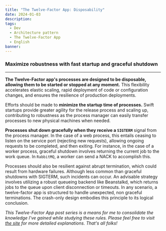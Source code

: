 ```yaml
---
title: "The Twelve-Factor App: Disposability"
date: 2024-01-03
description:
tags:
  - Dev
  - Architecture pattern
  - The Twelve-Factor App
  - English
banner:
---
```


### Maximize robustness with fast startup and graceful shutdown

---

**The Twelve-Factor app's processes are designed to be disposable, allowing them
to be started or stopped at any moment.** This flexibility accelerates elastic
scaling, rapid deployment of code or configuration changes, and ensures the
resilience of production deployments.

Efforts should be made to **minimize the startup time of processes.** Swift
startups provide greater agility for the release process and scaling up,
contributing to robustness as the process manager can easily transfer processes
to new physical machines when needed.

**Processes shut down gracefully when they receive a `SIGTERM`** signal from the
process manager. In the case of a web process, this entails ceasing to listen on
the service port (rejecting new requests), allowing ongoing requests to be completed,
and then exiting. For instance, in the case of a worker process, graceful shutdown
involves returning the current job to the work queue. In `RabbitMQ`, a worker
can send a NACK to accomplish this.

Processes should also be resilient against abrupt termination, which could result
from hardware failures. Although less common than graceful shutdowns with SIGTERM,
such incidents can occur. An advisable strategy involves utilizing a robust
queueing backend like Beanstalkd, which returns jobs to the queue upon client
disconnection or timeouts. In any scenario, a twelve-factor app is structured
to handle unexpected, non graceful terminations. The crash-only design embodies
this principle to its logical conclusion.

_This Twelve-Factor App post series is a means for me to consolidate
the knowledge I've gained while studying these rules. Please feel free to visit 
[the site](https://12factor.net/) for more detailed explanations.
That's all folks!_